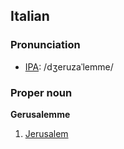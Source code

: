 ==Italian==
===Pronunciation===
*[[IPA]]: /dʒeruzaˈlemme/

===Proper noun===
'''Gerusalemme'''

#[[Jerusalem]]